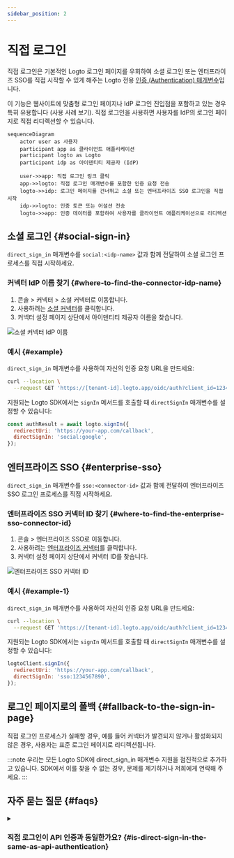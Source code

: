 ```yaml
---
sidebar_position: 2
---
```


# 직접 로그인

직접 로그인은 기본적인 Logto 로그인 페이지를 우회하여 소셜 로그인 또는 엔터프라이즈 SSO를 직접 시작할 수 있게 해주는 Logto 전용 [인증 (Authentication) 매개변수](/end-user-flows/authentication-parameters)입니다.

이 기능은 웹사이트에 맞춤형 로그인 페이지나 IdP 로그인 진입점을 포함하고 있는 경우 특히 유용합니다 (사용 사례 보기). 직접 로그인을 사용하면 사용자를 IdP의 로그인 페이지로 직접 리디렉션할 수 있습니다.

```mermaid
sequenceDiagram
    actor user as 사용자
    participant app as 클라이언트 애플리케이션
    participant logto as Logto
    participant idp as 아이덴티티 제공자 (IdP)

    user->>app: 직접 로그인 링크 클릭
    app->>logto: 직접 로그인 매개변수를 포함한 인증 요청 전송
    logto->>idp: 로그인 페이지를 건너뛰고 소셜 또는 엔터프라이즈 SSO 로그인을 직접 시작
    idp->>logto: 인증 토큰 또는 어설션 전송
    logto->>app: 인증 데이터를 포함하여 사용자를 클라이언트 애플리케이션으로 리디렉션
```

## 소셜 로그인 \{#social-sign-in}

`direct_sign_in` 매개변수를 `social:<idp-name>` 값과 함께 전달하여 소셜 로그인 프로세스를 직접 시작하세요.

### 커넥터 IdP 이름 찾기 \{#where-to-find-the-connector-idp-name}

1. <CloudLink to="/connectors/social">콘솔 > 커넥터 > 소셜 커넥터</CloudLink>로 이동합니다.
2. 사용하려는 [소셜 커넥터](/connectors/social-connectors)를 클릭합니다.
3. 커넥터 설정 페이지 상단에서 아이덴티티 제공자 이름을 찾습니다.

![소셜 커넥터 IdP 이름](./assets/direct-sign-in-social-name.png)

### 예시 \{#example}

`direct_sign_in` 매개변수를 사용하여 자신의 인증 요청 URL을 만드세요:

```sh
curl --location \
  --request GET 'https://[tenant-id].logto.app/oidc/auth?client_id=1234567890&...&direct_sign_in=social:google'
```

지원되는 Logto SDK에서는 `signIn` 메서드를 호출할 때 `directSignIn` 매개변수를 설정할 수 있습니다:

```javascript
const authResult = await logto.signIn({
  redirectUri: 'https://your-app.com/callback',
  directSignIn: 'social:google',
});
```

## 엔터프라이즈 SSO \{#enterprise-sso}

`direct_sign_in` 매개변수를 `sso:<connector-id>` 값과 함께 전달하여 엔터프라이즈 SSO 로그인 프로세스를 직접 시작하세요.

### 엔터프라이즈 SSO 커넥터 ID 찾기 \{#where-to-find-the-enterprise-sso-connector-id}

1. <CloudLink to="/enterprise-sso">콘솔 > 엔터프라이즈 SSO</CloudLink>로 이동합니다.
2. 사용하려는 [엔터프라이즈 커넥터](/connectors/enterprise-connectors)를 클릭합니다.
3. 커넥터 설정 페이지 상단에서 커넥터 ID를 찾습니다.

![엔터프라이즈 SSO 커넥터 ID](./assets/direct-sign-in-enterprise-sso.png)

### 예시 \{#example-1}

`direct_sign_in` 매개변수를 사용하여 자신의 인증 요청 URL을 만드세요:

```sh
curl --location \
  --request GET 'https://[tenant-id].logto.app/oidc/auth?client_id=1234567890&...&direct_sign_in=sso:1234567890'
```

지원되는 Logto SDK에서는 `signIn` 메서드를 호출할 때 `directSignIn` 매개변수를 설정할 수 있습니다:

```javascript
logtoClient.signIn({
  redirectUri: 'https://your-app.com/callback',
  directSignIn: 'sso:1234567890',
});
```

## 로그인 페이지로의 폴백 \{#fallback-to-the-sign-in-page}

직접 로그인 프로세스가 실패할 경우, 예를 들어 커넥터가 발견되지 않거나 활성화되지 않은 경우, 사용자는 표준 로그인 페이지로 리디렉션됩니다.

:::note
우리는 모든 Logto SDK에 direct_sign_in 매개변수 지원을 점진적으로 추가하고 있습니다. SDK에서 이를 찾을 수 없는 경우, 문제를 제기하거나 저희에게 연락해 주세요.
:::

## 자주 묻는 질문 \{#faqs}

<details>
  <summary>

### 직접 로그인이 API 인증과 동일한가요? \{#is-direct-sign-in-the-same-as-api-authentication}

</summary>

아니요, 직접 로그인은 기본 Logto 로그인 페이지를 건너뛰고 사용자를 소셜 또는 엔터프라이즈 SSO 제공자의 로그인 페이지로 직접 리디렉션할 수 있는 사용자 흐름 매개변수입니다. API 기반 인증과 달리, 사용자는 로그인 프로세스를 시작하기 위해 먼저 Logto 인증 엔드포인트로 리디렉션되어야 합니다.

</details>
